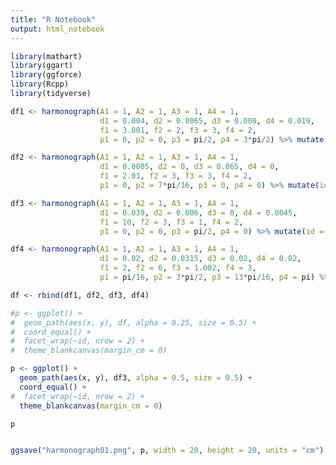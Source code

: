 ```yaml
---
title: "R Notebook"
output: html_notebook
---
```


```r

library(mathart)
library(ggart)
library(ggforce)
library(Rcpp)
library(tidyverse)

```



```r

df1 <- harmonograph(A1 = 1, A2 = 1, A3 = 1, A4 = 1,
                    d1 = 0.004, d2 = 0.0065, d3 = 0.008, d4 = 0.019,
                    f1 = 3.001, f2 = 2, f3 = 3, f4 = 2,
                    p1 = 0, p2 = 0, p3 = pi/2, p4 = 3*pi/2) %>% mutate(id = 1)

df2 <- harmonograph(A1 = 1, A2 = 1, A3 = 1, A4 = 1,
                    d1 = 0.0085, d2 = 0, d3 = 0.065, d4 = 0,
                    f1 = 2.01, f2 = 3, f3 = 3, f4 = 2,
                    p1 = 0, p2 = 7*pi/16, p3 = 0, p4 = 0) %>% mutate(id = 2)

df3 <- harmonograph(A1 = 1, A2 = 1, A3 = 1, A4 = 1,
                    d1 = 0.039, d2 = 0.006, d3 = 0, d4 = 0.0045,
                    f1 = 10, f2 = 3, f3 = 1, f4 = 2,
                    p1 = 0, p2 = 0, p3 = pi/2, p4 = 0) %>% mutate(id = 3)

df4 <- harmonograph(A1 = 1, A2 = 1, A3 = 1, A4 = 1,
                    d1 = 0.02, d2 = 0.0315, d3 = 0.02, d4 = 0.02,
                    f1 = 2, f2 = 6, f3 = 1.002, f4 = 3,
                    p1 = pi/16, p2 = 3*pi/2, p3 = 13*pi/16, p4 = pi) %>% mutate(id = 4)

df <- rbind(df1, df2, df3, df4)

#p <- ggplot() +
#  geom_path(aes(x, y), df, alpha = 0.25, size = 0.5) +
#  coord_equal() +
#  facet_wrap(~id, nrow = 2) +
#  theme_blankcanvas(margin_cm = 0)

p <- ggplot() +
  geom_path(aes(x, y), df3, alpha = 0.5, size = 0.5) +
  coord_equal() +
#  facet_wrap(~id, nrow = 2) +
  theme_blankcanvas(margin_cm = 0)

p


ggsave("harmonograph01.png", p, width = 20, height = 20, units = "cm")

```

